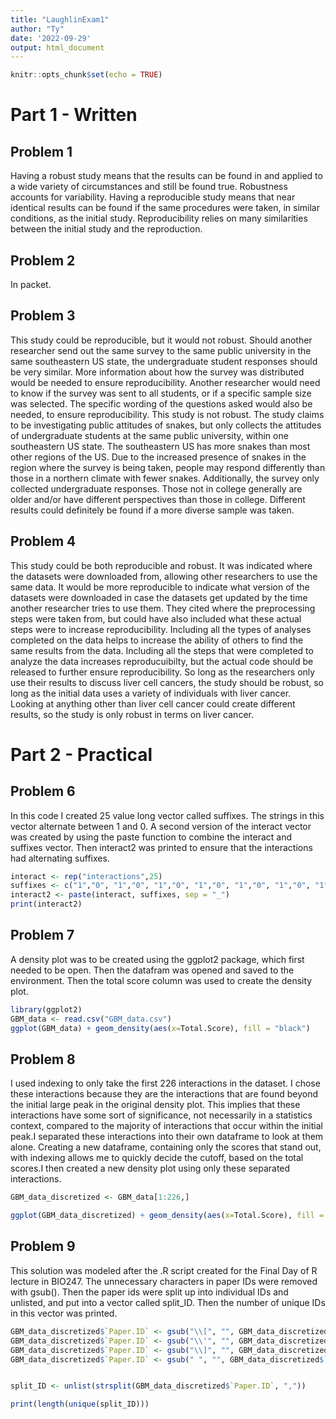 ---
title: "LaughlinExam1"
author: "Ty"
date: '2022-09-29'
output: html_document
---

```{r setup, include=FALSE}
knitr::opts_chunk$set(echo = TRUE)
```
# Part 1 - Written

## Problem 1

Having a robust study means that the results can be found in and applied to a wide variety of circumstances and still be found true. Robustness accounts for variability. Having a reproducible study means that near identical results can be found if the same procedures were taken, in similar conditions, as the initial study. Reproducibility relies on many similarities between the initial study and the reproduction.

## Problem 2

In packet.

## Problem 3

This study could be reproducible, but it would not robust. Should another researcher send out the same survey to the same public university in the same southeastern US state, the undergraduate student responses should be very similar. More information about how the survey was distributed would be needed to ensure reproducibility. Another researcher would need to know if the survey was sent to all students, or if a specific sample size was selected. The specific wording of the questions asked would also be needed, to ensure reproducibility. This study is not robust. The study claims to be investigating public attitudes of snakes, but only collects the attitudes of undergraduate students at the same public university, within one southeastern US state. The southeastern US has more snakes than most other regions of the US. Due to the increased presence of snakes in the region where the survey is being taken, people may respond differently than those in a northern climate with fewer snakes. Additionally, the survey only collected undergraduate responses. Those not in college generally are older and/or have different perspectives than those in college. Different results could definitely be found if a more diverse sample was taken.

## Problem 4

This study could be both reproducible and robust. It was indicated where the datasets were downloaded from, allowing other researchers to use the same data. It would be more reproducible to indicate what version of the datasets were downloaded in case the datasets get updated by the time another researcher tries to use them. They cited where the preprocessing steps were taken from, but could have also included what these actual steps were to increase reproducibility. Including all the types of analyses completed on the data helps to increase the ability of others to find the same results from the data. Including all the steps that were completed to analyze the data increases reproducuibilty, but the actual code should be released to further ensure reproducibility. So long as the researchers only use their results to discuss liver cell cancers, the study should be robust, so long as the initial data uses a variety of individuals with liver cancer. Looking at anything other than liver cell cancer could create different results, so the study is only robust in terms on liver cancer.


# Part 2 - Practical

## Problem 6
In this code I created 25 value long vector called suffixes. The strings in this vector alternate between 1 and 0. A second version of the interact vector was created by using the paste function to combine the interact and suffixes vector. Then interact2 was printed to ensure that the interactions had alternating suffixes.
```{r cars}
interact <- rep("interactions",25)
suffixes <- c("1","0", "1","0", "1","0", "1","0", "1","0", "1","0", "1","0", "1","0", "1","0", "1","0", "1","0", "1","0", "1")
interact2 <- paste(interact, suffixes, sep = "_")
print(interact2)
```

## Problem 7

A density plot was to be created using the ggplot2 package, which first needed to be open. Then the datafram was opened and saved to the environment. Then the total score column was used to create the density plot.
```{r}
library(ggplot2)
GBM_data <- read.csv("GBM_data.csv")
ggplot(GBM_data) + geom_density(aes(x=Total.Score), fill = "black")
```

## Problem 8

I used indexing to only take the first 226 interactions in the dataset. I chose these interactions because they are the interactions that are found beyond the initial large peak in the original density plot. This implies that these interactions have some sort of significance, not necessarily in a statistics context, compared to the majority of interactions that occur within the initial peak.I separated these interactions into their own dataframe to look at them alone. Creating a new dataframe, containing only the scores that stand out, with indexing allows me to quickly decide the cutoff, based on the total scores.I then created a new density plot using only these separated interactions.
```{r}
GBM_data_discretized <- GBM_data[1:226,]

ggplot(GBM_data_discretized) + geom_density(aes(x=Total.Score), fill = "black")
```

## Problem 9

This solution was modeled after the .R script created for the Final Day of R lecture in BIO247. The unnecessary characters in paper IDs were removed with gsub(). Then the paper ids were split up into individual IDs and unlisted, and put into a vector called split_ID. Then the number of unique IDs in this vector was printed.

```{r}
GBM_data_discretized$`Paper.ID` <- gsub("\\[", "", GBM_data_discretized$`Paper.ID`)
GBM_data_discretized$`Paper.ID` <- gsub("\\'", "", GBM_data_discretized$`Paper.ID`)
GBM_data_discretized$`Paper.ID` <- gsub("\\]", "", GBM_data_discretized$`Paper.ID`)
GBM_data_discretized$`Paper.ID` <- gsub(" ", "", GBM_data_discretized$`Paper.ID`)


split_ID <- unlist(strsplit(GBM_data_discretized$`Paper.ID`, ","))

print(length(unique(split_ID)))

```